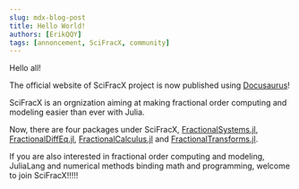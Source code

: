 ```yaml
---
slug: mdx-blog-post
title: Hello World!
authors: [ErikQQY]
tags: [annoncement, SciFracX, community]
---
```


Hello all!

The official website of SciFracX project is now published using [Docusaurus](https://docusaurus.io/)!

<!--truncate-->

SciFracX is an orgnization aiming at making fractional order computing and modeling easier than ever with Julia.

Now, there are four packages under SciFracX, [FractionalSystems.jl](https://github.com/SciFracX/FractionalSystems.jl), [FractionalDiffEq.jl](https://github.com/SciFracX/FractionalDiffEq.jl), [FractionalCalculus.jl](https://github.com/SciFracX/FractionalCalculus.jl) and [FractionalTransforms.jl](https://github.com/SciFracX/FractionalTransforms.jl).

If you are also interested in fractional order computing and modeling, JuliaLang and numerical methods binding math and programming, welcome to join SciFracX!!!!!